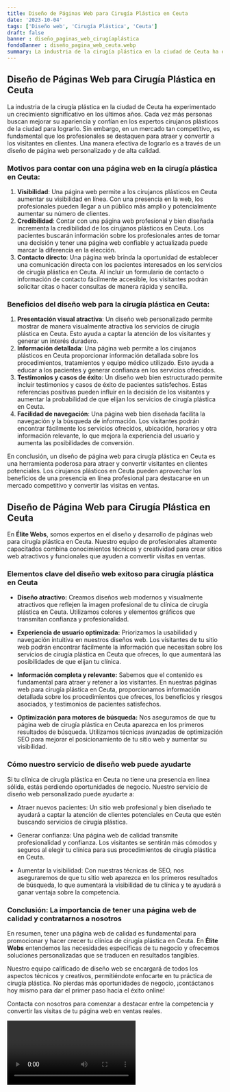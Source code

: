 ```yaml
---
title: Diseño de Páginas Web para Cirugía Plástica en Ceuta
date: '2023-10-04'
tags: ['Diseño web', 'Cirugía Plástica', 'Ceuta']
draft: false
banner : diseño_paginas_web_cirugíaplástica
fondoBanner : diseño_pagina_web_ceuta.webp
summary: La industria de la cirugía plástica en la ciudad de Ceuta ha experimentado un crecimiento significativo en los últimos años. Cada vez más personas buscan mejorar su apariencia y confían en los expertos cirujanos plásticos de la ciudad para lograrlo. Sin embargo, en un mercado tan competitivo, es fundamental que los profesionales se destaquen para atraer y convertir a los visitantes en clientes. Una manera efectiva de lograrlo es a través de un diseño de página web personalizado y de alta calidad.
---
```


## Diseño de Páginas Web para Cirugía Plástica en Ceuta

La industria de la cirugía plástica en la ciudad de Ceuta ha experimentado un crecimiento significativo en los últimos años. Cada vez más personas buscan mejorar su apariencia y confían en los expertos cirujanos plásticos de la ciudad para lograrlo. Sin embargo, en un mercado tan competitivo, es fundamental que los profesionales se destaquen para atraer y convertir a los visitantes en clientes. Una manera efectiva de lograrlo es a través de un diseño de página web personalizado y de alta calidad.

### Motivos para contar con una página web en la cirugía plástica en Ceuta:

1. **Visibilidad**: Una página web permite a los cirujanos plásticos en Ceuta aumentar su visibilidad en línea. Con una presencia en la web, los profesionales pueden llegar a un público más amplio y potencialmente aumentar su número de clientes.
2. **Credibilidad**: Contar con una página web profesional y bien diseñada incrementa la credibilidad de los cirujanos plásticos en Ceuta. Los pacientes buscarán información sobre los profesionales antes de tomar una decisión y tener una página web confiable y actualizada puede marcar la diferencia en la elección.
3. **Contacto directo**: Una página web brinda la oportunidad de establecer una comunicación directa con los pacientes interesados en los servicios de cirugía plástica en Ceuta. Al incluir un formulario de contacto o información de contacto fácilmente accesible, los visitantes podrán solicitar citas o hacer consultas de manera rápida y sencilla.

### Beneficios del diseño web para la cirugía plástica en Ceuta:

1. **Presentación visual atractiva**: Un diseño web personalizado permite mostrar de manera visualmente atractiva los servicios de cirugía plástica en Ceuta. Esto ayuda a captar la atención de los visitantes y generar un interés duradero.
2. **Información detallada**: Una página web permite a los cirujanos plásticos en Ceuta proporcionar información detallada sobre los procedimientos, tratamientos y equipo médico utilizado. Esto ayuda a educar a los pacientes y generar confianza en los servicios ofrecidos.
3. **Testimonios y casos de éxito**: Un diseño web bien estructurado permite incluir testimonios y casos de éxito de pacientes satisfechos. Estas referencias positivas pueden influir en la decisión de los visitantes y aumentar la probabilidad de que elijan los servicios de cirugía plástica en Ceuta.
4. **Facilidad de navegación**: Una página web bien diseñada facilita la navegación y la búsqueda de información. Los visitantes podrán encontrar fácilmente los servicios ofrecidos, ubicación, horarios y otra información relevante, lo que mejora la experiencia del usuario y aumenta las posibilidades de conversión.

En conclusión, un diseño de página web para cirugía plástica en Ceuta es una herramienta poderosa para atraer y convertir visitantes en clientes potenciales. Los cirujanos plásticos en Ceuta pueden aprovechar los beneficios de una presencia en línea profesional para destacarse en un mercado competitivo y convertir las visitas en ventas.

<GifSeo />

<Cta />

## Diseño de Página Web para Cirugía Plástica en Ceuta

En **Élite Webs**, somos expertos en el diseño y desarrollo de páginas web para cirugía plástica en Ceuta. Nuestro equipo de profesionales altamente capacitados combina conocimientos técnicos y creatividad para crear sitios web atractivos y funcionales que ayuden a convertir visitas en ventas.

### Elementos clave del diseño web exitoso para cirugía plástica en Ceuta

- **Diseño atractivo:** Creamos diseños web modernos y visualmente atractivos que reflejen la imagen profesional de tu clínica de cirugía plástica en Ceuta. Utilizamos colores y elementos gráficos que transmitan confianza y profesionalidad.

- **Experiencia de usuario optimizada:** Priorizamos la usabilidad y navegación intuitiva en nuestros diseños web. Los visitantes de tu sitio web podrán encontrar fácilmente la información que necesitan sobre los servicios de cirugía plástica en Ceuta que ofreces, lo que aumentará las posibilidades de que elijan tu clínica.

- **Información completa y relevante:** Sabemos que el contenido es fundamental para atraer y retener a los visitantes. En nuestras páginas web para cirugía plástica en Ceuta, proporcionamos información detallada sobre los procedimientos que ofreces, los beneficios y riesgos asociados, y testimonios de pacientes satisfechos.

- **Optimización para motores de búsqueda:** Nos aseguramos de que tu página web de cirugía plástica en Ceuta aparezca en los primeros resultados de búsqueda. Utilizamos técnicas avanzadas de optimización SEO para mejorar el posicionamiento de tu sitio web y aumentar su visibilidad.

### Cómo nuestro servicio de diseño web puede ayudarte

Si tu clínica de cirugía plástica en Ceuta no tiene una presencia en línea sólida, estás perdiendo oportunidades de negocio. Nuestro servicio de diseño web personalizado puede ayudarte a:

- Atraer nuevos pacientes: Un sitio web profesional y bien diseñado te ayudará a captar la atención de clientes potenciales en Ceuta que estén buscando servicios de cirugía plástica.

- Generar confianza: Una página web de calidad transmite profesionalidad y confianza. Los visitantes se sentirán más cómodos y seguros al elegir tu clínica para sus procedimientos de cirugía plástica en Ceuta.

- Aumentar la visibilidad: Con nuestras técnicas de SEO, nos aseguraremos de que tu sitio web aparezca en los primeros resultados de búsqueda, lo que aumentará la visibilidad de tu clínica y te ayudará a ganar ventaja sobre la competencia.

### Conclusión: La importancia de tener una página web de calidad y contratarnos a nosotros

En resumen, tener una página web de calidad es fundamental para promocionar y hacer crecer tu clínica de cirugía plástica en Ceuta. En **Élite Webs** entendemos las necesidades específicas de tu negocio y ofrecemos soluciones personalizadas que se traducen en resultados tangibles.

Nuestro equipo calificado de diseño web se encargará de todos los aspectos técnicos y creativos, permitiéndote enfocarte en tu práctica de cirugía plástica. No pierdas más oportunidades de negocio, ¡contáctanos hoy mismo para dar el primer paso hacia el éxito online!

Contacta con nosotros para comenzar a destacar entre la competencia y convertir las visitas de tu página web en ventas reales.

<Video />

<CtaBot job='Cirugía Plástica' city='Ceuta'/>

<Gmaps query='Ceuta+españa+maps' />